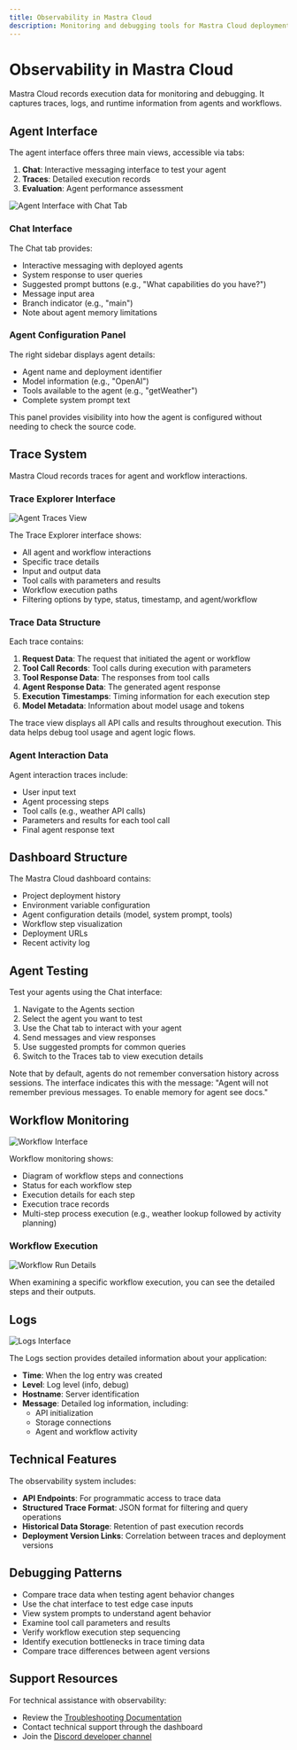 ```yaml
---
title: Observability in Mastra Cloud
description: Monitoring and debugging tools for Mastra Cloud deployments
---
```


# Observability in Mastra Cloud

Mastra Cloud records execution data for monitoring and debugging. It captures traces, logs, and runtime information from agents and workflows.

## Agent Interface

The agent interface offers three main views, accessible via tabs:

1. **Chat**: Interactive messaging interface to test your agent
2. **Traces**: Detailed execution records
3. **Evaluation**: Agent performance assessment

![Agent Interface with Chat Tab](/docs/cloud-agent.png)

### Chat Interface

The Chat tab provides:

- Interactive messaging with deployed agents
- System response to user queries
- Suggested prompt buttons (e.g., "What capabilities do you have?")
- Message input area
- Branch indicator (e.g., "main")
- Note about agent memory limitations

### Agent Configuration Panel

The right sidebar displays agent details:

- Agent name and deployment identifier
- Model information (e.g., "OpenAI")
- Tools available to the agent (e.g., "getWeather")
- Complete system prompt text

This panel provides visibility into how the agent is configured without needing to check the source code.

## Trace System

Mastra Cloud records traces for agent and workflow interactions.

### Trace Explorer Interface

![Agent Traces View](/docs/cloud-agent-traces.png)

The Trace Explorer interface shows:

- All agent and workflow interactions
- Specific trace details
- Input and output data
- Tool calls with parameters and results
- Workflow execution paths
- Filtering options by type, status, timestamp, and agent/workflow

### Trace Data Structure

Each trace contains:

1. **Request Data**: The request that initiated the agent or workflow
2. **Tool Call Records**: Tool calls during execution with parameters
3. **Tool Response Data**: The responses from tool calls
4. **Agent Response Data**: The generated agent response
5. **Execution Timestamps**: Timing information for each execution step
6. **Model Metadata**: Information about model usage and tokens

The trace view displays all API calls and results throughout execution. This data helps debug tool usage and agent logic flows.

### Agent Interaction Data

Agent interaction traces include:

- User input text
- Agent processing steps
- Tool calls (e.g., weather API calls)
- Parameters and results for each tool call
- Final agent response text

## Dashboard Structure

The Mastra Cloud dashboard contains:

- Project deployment history
- Environment variable configuration
- Agent configuration details (model, system prompt, tools)
- Workflow step visualization
- Deployment URLs
- Recent activity log

## Agent Testing

Test your agents using the Chat interface:

1. Navigate to the Agents section
2. Select the agent you want to test
3. Use the Chat tab to interact with your agent
4. Send messages and view responses
5. Use suggested prompts for common queries
6. Switch to the Traces tab to view execution details

Note that by default, agents do not remember conversation history across sessions. The interface indicates this with the message: "Agent will not remember previous messages. To enable memory for agent see docs."

## Workflow Monitoring

![Workflow Interface](/docs/cloud-workflow.png)

Workflow monitoring shows:

- Diagram of workflow steps and connections
- Status for each workflow step
- Execution details for each step
- Execution trace records
- Multi-step process execution (e.g., weather lookup followed by activity planning)

### Workflow Execution

![Workflow Run Details](/docs/cloud-workflow-run.png)

When examining a specific workflow execution, you can see the detailed steps and their outputs.

## Logs

![Logs Interface](/docs/cloud-logs.png)

The Logs section provides detailed information about your application:

- **Time**: When the log entry was created
- **Level**: Log level (info, debug)
- **Hostname**: Server identification
- **Message**: Detailed log information, including:
  - API initialization
  - Storage connections
  - Agent and workflow activity

## Technical Features

The observability system includes:

- **API Endpoints**: For programmatic access to trace data
- **Structured Trace Format**: JSON format for filtering and query operations
- **Historical Data Storage**: Retention of past execution records
- **Deployment Version Links**: Correlation between traces and deployment versions

## Debugging Patterns

- Compare trace data when testing agent behavior changes
- Use the chat interface to test edge case inputs
- View system prompts to understand agent behavior
- Examine tool call parameters and results
- Verify workflow execution step sequencing
- Identify execution bottlenecks in trace timing data
- Compare trace differences between agent versions

## Support Resources

For technical assistance with observability:

- Review the [Troubleshooting Documentation]()
- Contact technical support through the dashboard
- Join the [Discord developer channel](https://discord.gg/mastra)